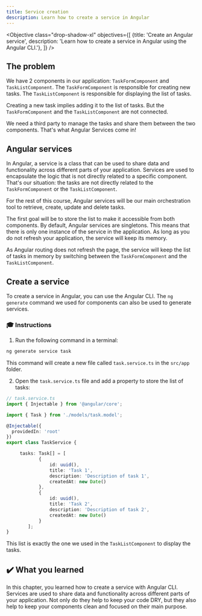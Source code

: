 ```yaml
---
title: Service creation
description: Learn how to create a service in Angular
---
```



<Objective class="drop-shadow-xl" objectives={[
{title: 'Create an Angular service', description: 'Learn how to create a service in Angular using the Angular CLI.'},
]} />

## The problem

We have 2 components in our application: `TaskFormComponent` and `TaskListComponent`.
The `TaskFormComponent` is responsible for creating new tasks.
The `TaskListComponent` is responsible for displaying the list of tasks.

Creating a new task implies adding it to the list of tasks.
But the `TaskFormComponent` and the `TaskListComponent` are not connected.

We need a third party to manage the tasks and share them between the two components.
That's what Angular Services come in!

## Angular services

In Angular, a service is a class that can be used to share data and functionality across different parts of your application.
Services are used to encapsulate the logic that is not directly related to a specific component.
That's our situation: the tasks are not directly related to the `TaskFormComponent` or the `TaskListComponent`.

For the rest of this course, Angular services will be our main orchestration tool to retrieve, create, update and delete tasks.

The first goal will be to store the list to make it accessible from both components.
By default, Angular services are singletons. This means that there is only one instance of the service in the application.
As long as you do not refresh your application, the service will keep its memory.

As Angular routing does not refresh the page, the service will keep the list of tasks in memory by switching between the `TaskFormComponent` and the `TaskListComponent`.

## Create a service

To create a service in Angular, you can use the Angular CLI.
The `ng generate` command we used for components can also be used to generate services.

### 🎓 Instructions

1. Run the following command in a terminal:

```bash
ng generate service task
```

This command will create a new file called `task.service.ts` in the `src/app` folder.

2. Open the `task.service.ts` file and add a property to store the list of tasks:

```typescript ins={"Import the task interface": 3-4} ins={"Add the tasks variable": 10-24}
// task.service.ts
import { Injectable } from '@angular/core';

import { Task } from './models/task.model';

@Injectable({
  providedIn: 'root'
})
export class TaskService {

     tasks: Task[] = [
            {
                id: uuid(),
                title: 'Task 1',
                description: 'Description of task 1',
                createdAt: new Date()
            },
            {
                id: uuid(),
                title: 'Task 2',
                description: 'Description of task 2',
                createdAt: new Date()
            }
        ];
}
```

This list is exactly the one we used in the `TaskListComponent` to display the tasks.

## ✔️ What you learned

In this chapter, you learned how to create a service with Angular CLI.
Services are used to share data and functionality across different parts of your application.
Not only do they help to keep your code DRY, but they also help to keep your components clean and focused on their main purpose.


